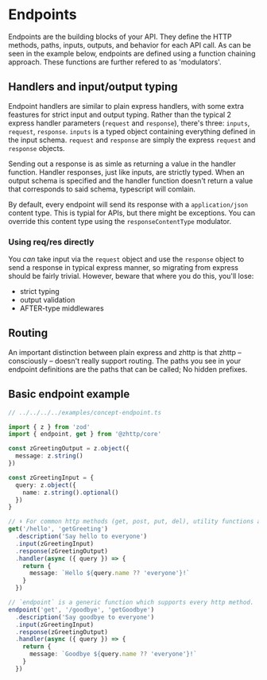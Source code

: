# Endpoints

Endpoints are the building blocks of your API. They define the HTTP methods, paths, inputs, outputs, and behavior for each API call.
As can be seen in the example below, endpoints are defined using a function chaining approach.
These functions are further refered to as 'modulators'.

## Handlers and input/output typing

Endpoint handlers are similar to plain express handlers, with some extra feastures for strict input and output typing. Rather than the typical 2 express handler parameters (`request` and `response`), there's three: `inputs`, `request`, `response`.
`inputs` is a typed object containing everything defined in the input schema. `request` and `response` are simply the express `request` and `response` objects.

Sending out a response is as simle as returning a value in the handler function. Handler responses, just like inputs, are strictly typed. When an output schema is specified and the handler function doesn't return a value that corresponds to said schema, typescript will comlain.

By default, every endpoint will send its response with a `application/json` content type. This is typial for APIs, but there might be exceptions. You can override this content type using the `responseContentType` modulator.

### Using req/res directly

You _can_ take input via the `request` object and use the `response` object to send a response in typical express manner, so migrating from express should be fairly trivial.
However, beware that where you do this, you'll lose:
- strict typing
- output validation
- AFTER-type middlewares

## Routing
An important distinction between plain express and zhttp is that zhttp – consciously – doesn't really support routing. The paths you see in your endpoint definitions are the paths that can be called; No hidden prefixes.

## Basic endpoint example

```ts
// ../../../../examples/concept-endpoint.ts

import { z } from 'zod'
import { endpoint, get } from '@zhttp/core'

const zGreetingOutput = z.object({
  message: z.string()
})

const zGreetingInput = {
  query: z.object({
    name: z.string().optional()
  })
}

// ⬇ For common http methods (get, post, put, del), utility functions are available:
get('/hello', 'getGreeting')
  .description('Say hello to everyone')
  .input(zGreetingInput)
  .response(zGreetingOutput)
  .handler(async ({ query }) => {
    return {
      message: `Hello ${query.name ?? 'everyone'}!`
    }
  })

// `endpoint` is a generic function which supports every http method.
endpoint('get', '/goodbye', 'getGoodbye')
  .description('Say goodbye to everyone')
  .input(zGreetingInput)
  .response(zGreetingOutput)
  .handler(async ({ query }) => {
    return {
      message: `Goodbye ${query.name ?? 'everyone'}!`
    }
  })

```
